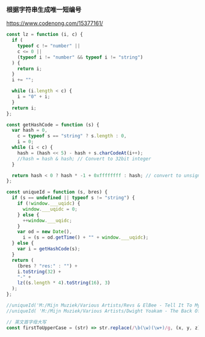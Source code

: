 ### 根据字符串生成唯一短编号

https://www.codenong.com/15377161/

```js
const lz = function (i, c) {
  if (
    typeof c != "number" ||
    c <= 0 ||
    (typeof i != "number" && typeof i != "string")
  ) {
    return i;
  }
  i += "";

  while (i.length < c) {
    i = "0" + i;
  }
  return i;
};

const getHashCode = function (s) {
  var hash = 0,
    c = typeof s == "string" ? s.length : 0,
    i = 0;
  while (i < c) {
    hash = (hash << 5) - hash + s.charCodeAt(i++);
    //hash = hash & hash; // Convert to 32bit integer
  }

  return hash < 0 ? hash * -1 + 0xffffffff : hash; // convert to unsigned
};

const uniqueId = function (s, bres) {
  if (s == undefined || typeof s != "string") {
    if (!window.___uqidc) {
      window.___uqidc = 0;
    } else {
      ++window.___uqidc;
    }
    var od = new Date(),
      i = (s = od.getTime() + "" + window.___uqidc);
  } else {
    var i = getHashCode(s);
  }
  return (
    (bres ? "res:" : "") +
    i.toString(32) +
    "-" +
    lz((s.length * 4).toString(16), 3)
  );
};

//uniqueId('M:/Mijn Muziek/Various Artists/Revs & ElBee - Tell It To My Heart.mp3')   ===>dh8qi9t-114
//uniqueId( 'M:/Mijn Muziek/Various Artists/Dwight Yoakam - The Back Of Your Hand.Mp3') =====>je38ugg-120
```


```js
// 英文首字母大写
const firstToUpperCase = (str) => str.replace(/\b(\w)(\w+)/g, (x, y, z) => y.toUpperCase() + z)
```